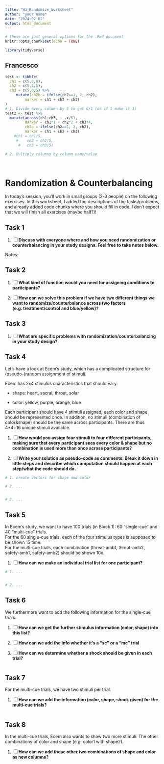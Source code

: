 ```yaml
---
title: "W3_Randomize_Worksheet"
author: "your name"
date: "2024-02-02"
output: html_document
---
```


```r
# these are just general options for the .Rmd document
knitr::opts_chunk$set(echo = TRUE)

library(tidyverse)
```

## Francesco

```r

test <- tibble(
  ch1 = c(5,0,0),
  ch2 = c(5,5,5),
  ch3 = c(5,0,5) %>% 
     mutate(ch2b = ifelse(ch2==1, 2, ch2),
         marker = ch1 + ch2 + ch3)
)
# 1. Divide every column by 5 to get 0/1 (or if 5 make it 1)
test2 <- test %>% 
  mutate(across(ch1:ch3, ~ .x/5),
         marker = ch1*1 + ch2*2 + ch3*4,
         ch2b = ifelse(ch2==1, 2, ch2),
         marker = ch1 + ch2 + ch3)
    #ch1 = ch1/5,
     #    ch2 = ch2/5,
      #   ch3 = ch3/5)

# 2. Multiply columns by column name/value
  
  
```

# Randomization & Counterbalancing

In today's session, you'll work in small groups (2-3 people) on the following exercises. In this worksheet, I added the descriptions of the tasks/problems, and already added code chunks where you should fill in code. I don't expect that we will finish all exercises (maybe half?)!

## Task 1

1.  [ ] **Discuss with everyone where and how you need randomization or counterbalancing in your study designs. Feel free to take notes below.**

Notes:

## Task 2

1.  [ ] **What kind of function would you need for assigning conditions to participants?**

2.  [ ] **How can we solve this problem if we have two different things we want to randomize/counterbalance across two factors (e.g. treatment/control and blue/yellow)?**

## Task 3

1.  [ ] **What are specific problems with randomization/counterbalancing in your study design?**

## Task 4

Let's have a look at Ecem's study, which has a complicated structure for (pseudo-)random assignment of stimuli.

Ecem has 2x4 stimulus characteristics that should vary:

-   shape: heart, sacral, throat, solar

-   color: yellow, purple, orange, blue

Each participant should have 4 stimuli assigned, each color and shape should be represented once. In addition, no stimuli (combination of color&shape) should be the same across participants. There are thus 4\*4=16 unique stimuli available.

1.  [ ] **How would you assign four stimuli to four different participants, making sure that every participant sees every color & shape but no combination is used more than once across participants?**

2.  [ ] **Write your solution as pseudo-code as comments: Break it down in little steps and describe which computation should happen at each step/what the code should do.**

```r
# 1. create vectors for shape and color

# 2. ...


# 3. ...


```

## Task 5

In Ecem's study, we want to have 100 trials (in Block 1): 60 "single-cue" and 40 "multi-cue" trials. \
For the 60 single-cue trials, each of the four stimulus types is supposed to be shown 15 time.\
For the multi-cue trials, each combination (threat-amb1, threat-amb2, safety-amb1, safety-amb2) should be shown 10x.

1.  [ ] **How can we make an individual trial list for one participant?**

```r
# 1. ...


# 2. ...
```

## Task 6

We furthermore want to add the following information for the single-cue trials:

1.  [ ] **How can we get the further stimulus information (color, shape) into this list?**

2.  [ ] **How can we add the info whether it’s a “sc” or a “mc” trial**

3.  [ ] **How can we determine whether a shock should be given in each trial?**

```r

```

## Task 7

For the multi-cue trials, we have two stimuli per trial.

1.  [ ] **How can we add the information (color, shape, shock given) for the multi-cue trials?**

```r

```

## Task 8

In the multi-cue trials, Ecem also wants to show two more stimuli: The other combinations of color and shape (e.g. color1 with shape2).

1.  [ ] **How can we add these other two combinations of shape and color as new columns?**

```r

```
